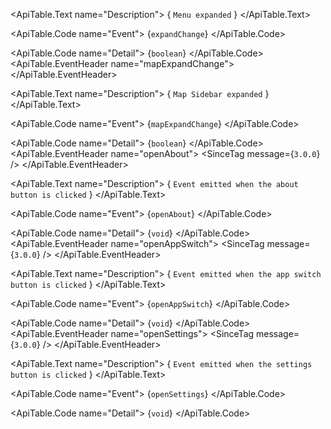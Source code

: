 <ApiTable id="event-expandChange">
  <ApiTable.EventHeader name="expandChange">
  </ApiTable.EventHeader>

  <ApiTable.Text name="Description">
    { `Menu expanded` }
  </ApiTable.Text>

  <ApiTable.Code name="Event">
    {`expandChange`}
  </ApiTable.Code>

  <ApiTable.Code name="Detail">
    {`boolean`}
  </ApiTable.Code>
</ApiTable>
<ApiTable id="event-mapExpandChange">
  <ApiTable.EventHeader name="mapExpandChange">
  </ApiTable.EventHeader>

  <ApiTable.Text name="Description">
    { `Map Sidebar expanded` }
  </ApiTable.Text>

  <ApiTable.Code name="Event">
    {`mapExpandChange`}
  </ApiTable.Code>

  <ApiTable.Code name="Detail">
    {`boolean`}
  </ApiTable.Code>
</ApiTable>
<ApiTable id="event-openAbout">
  <ApiTable.EventHeader name="openAbout">
      <SinceTag message={`3.0.0`} />
  </ApiTable.EventHeader>

  <ApiTable.Text name="Description">
    { `Event emitted when the about button is clicked` }
  </ApiTable.Text>

  <ApiTable.Code name="Event">
    {`openAbout`}
  </ApiTable.Code>

  <ApiTable.Code name="Detail">
    {`void`}
  </ApiTable.Code>
</ApiTable>
<ApiTable id="event-openAppSwitch">
  <ApiTable.EventHeader name="openAppSwitch">
      <SinceTag message={`3.0.0`} />
  </ApiTable.EventHeader>

  <ApiTable.Text name="Description">
    { `Event emitted when the app switch button is clicked` }
  </ApiTable.Text>

  <ApiTable.Code name="Event">
    {`openAppSwitch`}
  </ApiTable.Code>

  <ApiTable.Code name="Detail">
    {`void`}
  </ApiTable.Code>
</ApiTable>
<ApiTable id="event-openSettings">
  <ApiTable.EventHeader name="openSettings">
      <SinceTag message={`3.0.0`} />
  </ApiTable.EventHeader>

  <ApiTable.Text name="Description">
    { `Event emitted when the settings button is clicked` }
  </ApiTable.Text>

  <ApiTable.Code name="Event">
    {`openSettings`}
  </ApiTable.Code>

  <ApiTable.Code name="Detail">
    {`void`}
  </ApiTable.Code>
</ApiTable>
